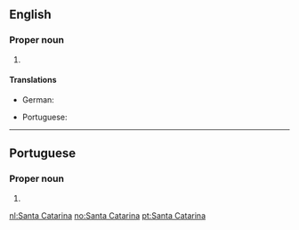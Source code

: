 ==English==
{{wikipedia}}

===Proper noun===
{{en-proper noun|head=Santa Catarina}}

# {{place:Brazil/state|en|capital=Florianópolis|region=South Region}}

====Translations====
{{trans-top|state in southern Brazil}}
* German: {{t|de|Santa Catarina|n}}
{{trans-mid}}
* Portuguese: {{t+|pt|Santa Catarina|f}}
{{trans-bottom}}

----

==Portuguese==

===Proper noun===
{{pt-proper noun|f}}

# {{place:Brazil/state|pt|capital=Florianópolis|region=South Region}}

[[nl:Santa Catarina]]
[[no:Santa Catarina]]
[[pt:Santa Catarina]]
